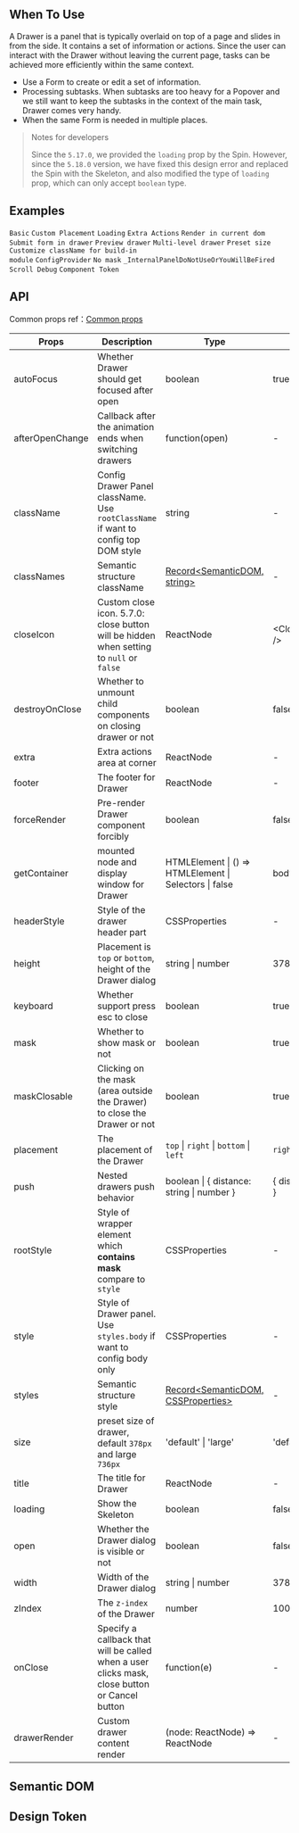 

<Meta of={DrawerStories} />

        
## When To Use

A Drawer is a panel that is typically overlaid on top of a page and slides in from the side. It contains a set of information or actions. Since the user can interact with the Drawer without leaving the current page, tasks can be achieved more efficiently within the same context.

- Use a Form to create or edit a set of information.
- Processing subtasks. When subtasks are too heavy for a Popover and we still want to keep the subtasks in the context of the main task, Drawer comes very handy.
- When the same Form is needed in multiple places.

> Notes for developers
>
> Since the `5.17.0`, we provided the `loading` prop by the Spin. However, since the `5.18.0` version, we have fixed this design error and replaced the Spin with the Skeleton, and also modified the type of `loading` prop, which can only accept `boolean` type.

## Examples

<code src="./demo/basic-right.tsx">Basic</code>
<code src="./demo/placement.tsx">Custom Placement</code>
<code src="./demo/loading.tsx" version="5.17.0">Loading</code>
<code src="./demo/extra.tsx">Extra Actions</code>
<code src="./demo/render-in-current.tsx">Render in current dom</code>
<code src="./demo/form-in-drawer.tsx">Submit form in drawer</code>
<code src="./demo/user-profile.tsx">Preview drawer</code>
<code src="./demo/multi-level-drawer.tsx">Multi-level drawer</code>
<code src="./demo/size.tsx">Preset size</code>
<code src="./demo/classNames.tsx">Customize className for build-in module</code>
<code src="./demo/config-provider.tsx" debug>ConfigProvider</code>
<code src="./demo/no-mask.tsx" debug>No mask</code>
<code src="./demo/render-panel.tsx" debug>_InternalPanelDoNotUseOrYouWillBeFired</code>
<code src="./demo/scroll-debug.tsx" debug>Scroll Debug</code>
<code src="./demo/component-token.tsx" debug>Component Token</code>

## API

Common props ref：[Common props](/docs/react/common-props)

| Props | Description | Type | Default | Version |
| --- | --- | --- | --- | --- |
| autoFocus | Whether Drawer should get focused after open | boolean | true | 4.17.0 |
| afterOpenChange | Callback after the animation ends when switching drawers | function(open) | - |  |
| className | Config Drawer Panel className. Use `rootClassName` if want to config top DOM style | string | - |  |
| classNames | Semantic structure className | [Record\<SemanticDOM, string>](#semantic-dom) | - | 5.10.0 |
| closeIcon | Custom close icon. 5.7.0: close button will be hidden when setting to `null` or `false` | ReactNode | &lt;CloseOutlined /> |  |
| destroyOnClose | Whether to unmount child components on closing drawer or not | boolean | false |  |
| extra | Extra actions area at corner | ReactNode | - | 4.17.0 |
| footer | The footer for Drawer | ReactNode | - |  |
| forceRender | Pre-render Drawer component forcibly | boolean | false |  |
| getContainer | mounted node and display window for Drawer | HTMLElement \| () => HTMLElement \| Selectors \| false | body |  |
| headerStyle | Style of the drawer header part | CSSProperties | - |  |
| height | Placement is `top` or `bottom`, height of the Drawer dialog | string \| number | 378 |  |
| keyboard | Whether support press esc to close | boolean | true |  |
| mask | Whether to show mask or not | boolean | true |  |
| maskClosable | Clicking on the mask (area outside the Drawer) to close the Drawer or not | boolean | true |  |
| placement | The placement of the Drawer | `top` \| `right` \| `bottom` \| `left` | `right` |  |
| push | Nested drawers push behavior | boolean \| \{ distance: string \| number } | \{ distance: 180 } | 4.5.0+ |
| rootStyle | Style of wrapper element which **contains mask** compare to `style` | CSSProperties | - |  |
| style | Style of Drawer panel. Use `styles.body` if want to config body only | CSSProperties | - |  |
| styles | Semantic structure style | [Record\<SemanticDOM, CSSProperties>](#semantic-dom) | - | 5.10.0 |
| size | preset size of drawer, default `378px` and large `736px` | 'default' \| 'large' | 'default' | 4.17.0 |
| title | The title for Drawer | ReactNode | - |  |
| loading | Show the Skeleton | boolean | false | 5.17.0 |
| open | Whether the Drawer dialog is visible or not | boolean | false |  |
| width | Width of the Drawer dialog | string \| number | 378 |  |
| zIndex | The `z-index` of the Drawer | number | 1000 |  |
| onClose | Specify a callback that will be called when a user clicks mask, close button or Cancel button | function(e) | - |  |
| drawerRender | Custom drawer content render | (node: ReactNode) => ReactNode | - | 5.18.0 |

## Semantic DOM

<code src="./demo/_semantic.tsx" simplify="true"></code>

## Design Token

``` <ComponentTokenTable component="Drawer"></ComponentTokenTable>

